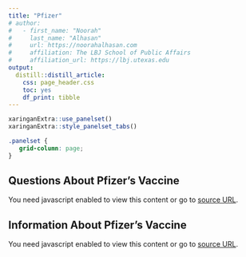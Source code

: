 ```yaml
---
title: "Pfizer"
# author:
#   - first_name: "Noorah"
#     last_name: "Alhasan"
#     url: https://noorahalhasan.com
#     affiliation: The LBJ School of Public Affairs
#     affiliation_url: https://lbj.utexas.edu
output: 
  distill::distill_article:
    css: page_header.css
    toc: yes
    df_print: tibble
---
```


```r
xaringanExtra::use_panelset()
xaringanExtra::style_panelset_tabs()
```

```css
.panelset {
   grid-column: page;
}
```

::::: {.panelset}

::: {.panel}

## Questions About Pfizer's Vaccine {.panel-name}

```{=html} 

<!-- Markup for HTML (Pfizer-BioNTech COVID-19 Vaccine Questions: Information about the Pfizer-BioNTech COVID-19 Vaccine, including how they work, supply and distribution, and vaccine administration. ) --><div class='rid_a91adcde_415243' data-apiroot='//tools.cdc.gov/api' data-mediatype='html' data-mediaid='415243' data-stripscripts='true' data-stripanchors='false' data-stripimages='false' data-stripcomments='true' data-stripstyles='true' data-cssclasses='syndicate,!no-syndicate' data-ids='' data-xpath='' data-oe='utf-8' data-of='xhtml' data-ns='cdc' data-postprocess='' data-nw='true' data-iframe='true' data-cdc-widget='syndicationIframe' data-apiembedsrc='//tools.cdc.gov/api/embed/html/js/embed-2.0.3.js' data-iframeembedsrc='//tools.cdc.gov/TemplatePackage/contrib/widgets/tp-widget-external-loader.js'></div><script src='//tools.cdc.gov/TemplatePackage/contrib/widgets/tp-widget-external-loader.js' ></script><noscript>You need javascript enabled to view this content or go to <a href='//tools.cdc.gov/api/v2/resources/media/415243/noscript'>source URL</a>.</noscript>

```

:::

::: {.panel}

## Information About Pfizer's Vaccine {.panel-name}

```{=html} 

<!-- Markup for HTML (Information about the Pfizer-BioNTech COVID-19 Vaccine: Name: BNT162b2
Manufacturer: Pfizer, Inc., and BioNTech
Type of vaccine: mRNA
Number of shots: 2 shots, 21 days apart
How given: Shot in the muscle of the upper arm) --><div class='rid_da7cd507_415228' data-apiroot='//tools.cdc.gov/api' data-mediatype='html' data-mediaid='415228' data-stripscripts='true' data-stripanchors='false' data-stripimages='false' data-stripcomments='true' data-stripstyles='true' data-cssclasses='syndicate,!no-syndicate' data-ids='' data-xpath='' data-oe='utf-8' data-of='xhtml' data-ns='cdc' data-postprocess='' data-nw='true' data-iframe='true' data-cdc-widget='syndicationIframe' data-apiembedsrc='//tools.cdc.gov/api/embed/html/js/embed-2.0.3.js' data-iframeembedsrc='//tools.cdc.gov/TemplatePackage/contrib/widgets/tp-widget-external-loader.js'></div><script src='//tools.cdc.gov/TemplatePackage/contrib/widgets/tp-widget-external-loader.js' ></script><noscript>You need javascript enabled to view this content or go to <a href='//tools.cdc.gov/api/v2/resources/media/415228/noscript'>source URL</a>.</noscript>

```

:::

:::::
